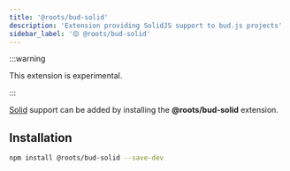 ```yaml
---
title: '@roots/bud-solid'
description: 'Extension providing SolidJS support to bud.js projects'
sidebar_label: '🟡 @roots/bud-solid'
---
```


:::warning

This extension is experimental.

:::

[Solid](https://solidjs.org) support can be added by installing the **@roots/bud-solid** extension.

## Installation

```sh npm2yarn
npm install @roots/bud-solid --save-dev
```
